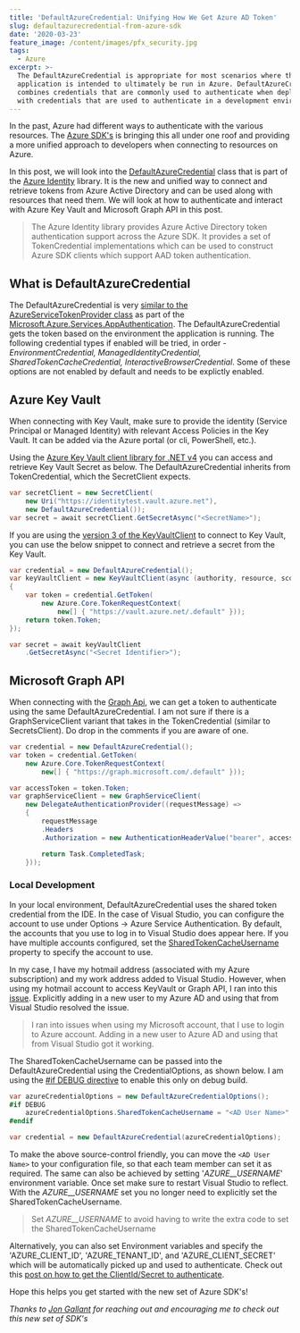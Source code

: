 ```yaml
---
title: 'DefaultAzureCredential: Unifying How We Get Azure AD Token'
slug: defaultazurecredential-from-azure-sdk
date: '2020-03-23'
feature_image: /content/images/pfx_security.jpg
tags:
  - Azure
excerpt: >-
  The DefaultAzureCredential is appropriate for most scenarios where the
  application is intended to ultimately be run in Azure. DefaultAzureCredential
  combines credentials that are commonly used to authenticate when deployed,
  with credentials that are used to authenticate in a development environment.
---
```

In the past, Azure had different ways to authenticate with the various resources. The [Azure SDK's](https://azure.github.io/azure-sdk/index.html) is bringing this all under one roof and providing a more unified approach to developers when connecting to resources on Azure.

In this post, we will look into the [DefaultAzureCredential](https://github.com/Azure/azure-sdk-for-net/blob/727ab08412e60394b6fea8b13cac47d83aca1f3b/sdk/identity/Azure.Identity/README.md#defaultazurecredential) class that is part of the [Azure Identity](https://github.com/Azure/azure-sdk-for-net/blob/727ab08412e60394b6fea8b13cac47d83aca1f3b/sdk/identity/Azure.Identity/README.md) library. It is the new and unified way to connect and retrieve tokens from Azure Active Directory and can be used along with resources that need them. We will look at how to authenticate and interact with Azure Key Vault and Microsoft Graph API in this post.

> The Azure Identity library provides Azure Active Directory token authentication support across the Azure SDK. It provides a set of TokenCredential implementations which can be used to construct Azure SDK clients which support AAD token authentication.

## What is DefaultAzureCredential

The DefaultAzureCredential is very [similar to the AzureServiceTokenProvider class](/blog/authenticating-with-azure-key-vault-using-managed-service-identity/) as part of the [Microsoft.Azure.Services.AppAuthentication](https://www.nuget.org/packages/Microsoft.Azure.Services.AppAuthentication/). The DefaultAzureCredential gets the token based on the environment the application is running. The following credential types if enabled will be tried, in order - _EnvironmentCredential, ManagedIdentityCredential, SharedTokenCacheCredential, InteractiveBrowserCredential_. Some of these options are not enabled by default and needs to be explictly enabled.

<EmbedCard src="https://www.youtube.com/embed/TU82BTmeNeU" />

## Azure Key Vault

When connecting with Key Vault, make sure to provide the identity (Service Principal or Managed Identity) with relevant Access Policies in the Key Vault. It can be added via the Azure portal (or cli, PowerShell, etc.).

<ImageCard src="/content/images/key_vault_access_policies.jpg" alt="" />

Using the [Azure Key Vault client library for .NET v4](https://docs.microsoft.com/en-us/azure/key-vault/quick-create-net) you can access and retrieve Key Vault Secret as below. The DefaultAzureCredential inherits from TokenCredential, which the SecretClient expects.

```csharp
var secretClient = new SecretClient(
    new Uri("https://identitytest.vault.azure.net"),
    new DefaultAzureCredential());
var secret = await secretClient.GetSecretAsync("<SecretName>");

```

If you are using the [version 3 of the KeyVaultClient](https://docs.microsoft.com/en-us/azure/key-vault/quick-create-net-v3) to connect to Key Vault, you can use the below snippet to connect and retrieve a secret from the Key Vault.

```csharp
var credential = new DefaultAzureCredential();
var keyVaultClient = new KeyVaultClient(async (authority, resource, scope) =>
{
    var token = credential.GetToken(
        new Azure.Core.TokenRequestContext(
            new[] { "https://vault.azure.net/.default" }));
    return token.Token;
});

var secret = await keyVaultClient
    .GetSecretAsync("<Secret Identifier>");

```

## Microsoft Graph API

When connecting with the [Graph Api](/blog/how-to-authenticate-with-microsoft-graph-api-using-managed-service-identity/), we can get a token to authenticate using the same DefaultAzureCredential. I am not sure if there is a GraphServiceClient variant that takes in the TokenCredential (similar to SecretsClient). Do drop in the comments if you are aware of one.

```csharp
var credential = new DefaultAzureCredential();
var token = credential.GetToken(
    new Azure.Core.TokenRequestContext(
        new[] { "https://graph.microsoft.com/.default" }));

var accessToken = token.Token;
var graphServiceClient = new GraphServiceClient(
    new DelegateAuthenticationProvider((requestMessage) =>
    {
        requestMessage
        .Headers
        .Authorization = new AuthenticationHeaderValue("bearer", accessToken);

        return Task.CompletedTask;
    }));

```

### Local Development

In your local environment, DefaultAzureCredential uses the shared token credential from the IDE. In the case of Visual Studio, you can configure the account to use under Options -> Azure Service Authentication. By default, the accounts that you use to log in to Visual Studio does appear here. If you have multiple accounts configured, set the [SharedTokenCacheUsername](https://docs.microsoft.com/en-us/dotnet/api/azure.identity.defaultazurecredentialoptions.sharedtokencacheusername?view=azure-dotnet) property to specify the account to use.

<BookmarkCard href="/blog/azure-managed-service-identity-and-local-development" title="Azure Managed Service Identity And Local Development" description="One of the common challenges when building cloud applications is managing credentials for authenticating to cloud services. The Managed Service Identity feature of Azure AD provides an automatically managed identity in Azure AD. This identity helps authenticate with cloud service that supports Azure…" icon="/favicon.ico" />

In my case, I have my hotmail address (associated with my Azure subscription) and my work address added to Visual Studio. However, when using my hotmail account to access KeyVault or Graph API, I ran into this [issue](https://github.com/Azure/azure-sdk-for-net/issues/8658). Explicitly adding in a new user to my Azure AD and using that from Visual Studio resolved the issue.

> I ran into issues when using my Microsoft account, that I use to login to Azure account. Adding in a new user to Azure AD and using that from Visual Studio got it working.

<ImageCard src="/content/images/vs_azure_service_authentication.jpg" alt="" />

The SharedTokenCacheUsername can be passed into the DefaultAzureCredential using the CredentialOptions, as shown below. I am using the [#if DEBUG directive](https://docs.microsoft.com/en-us/dotnet/csharp/language-reference/preprocessor-directives/preprocessor-if) to enable this only on debug build.

```csharp
var azureCredentialOptions = new DefaultAzureCredentialOptions();
#if DEBUG
    azureCredentialOptions.SharedTokenCacheUsername = "<AD User Name>";
#endif

var credential = new DefaultAzureCredential(azureCredentialOptions);

```

To make the above source-control friendly, you can move the `<AD User Name>` to your configuration file, so that each team member can set it as required. The same can also be achieved by setting '_AZURE\_\_USERNAME_' environment variable. Once set make sure to restart Visual Studio to reflect. With the _AZURE\_\_USERNAME_ set you no longer need to explicitly set the SharedTokenCacheUsername.

> Set _AZURE\_\_USERNAME_ to avoid having to write the extra code to set the SharedTokenCacheUsername

Alternatively, you can also set Environment variables and specify the 'AZURE\_CLIENT\_ID', 'AZURE\_TENANT\_ID', and 'AZURE\_CLIENT\_SECRET' which will be automatically picked up and used to authenticate. Check out this [post on how to get the ClientId/Secret to authenticate](/blog/authenticating-a-client-application-with-azure-key-vault/).

Hope this helps you get started with the new set of Azure SDK's!

_Thanks to_ [_Jon Gallant_](https://blog.jongallant.com/2019/11/azure-sdks/) _for reaching out and encouraging me to check out this new set of SDK's_
